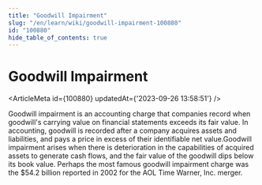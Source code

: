 ```yaml
---
title: "Goodwill Impairment"
slug: "/en/learn/wiki/goodwill-impairment-100880"
id: "100880"
hide_table_of_contents: true
---
```



# Goodwill Impairment

<ArticleMeta id={100880} updatedAt={'2023-09-26 13:58:51'} />
<div className='border-solid border-b border-t-0 my-4 border-[var(--ifm-color-gray-300)]' />

Goodwill impairment is an accounting charge that companies record when goodwill's carrying value on financial statements exceeds its fair value. In accounting, goodwill is recorded after a company acquires assets and liabilities, and pays a price in excess of their identifiable net value.Goodwill impairment arises when there is deterioration in the capabilities of acquired assets to generate cash flows, and the fair value of the goodwill dips below its book value. Perhaps the most famous goodwill impairment charge was the $54.2 billion reported in 2002 for the AOL Time Warner, Inc. merger.
